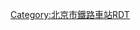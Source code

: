 {{Routemap
| title = 广安门站
| inline = <includeonly>yes</includeonly>
| map = 
\\\CONTg\CONTg~~ ~~ ~~ ~~[[京九铁路]][[上行线|上]]、[[下行线]][[北京西站]]方向
\\\STRg\STRf
\\\ABZg2\ABZg3
\\\ABZg+1\ABZg+4
\\\STR\STR
\\ENDEa\STR\STR
\\STR\STR\STR
\\STR!~STRc2\ABZg3\STR
\\ABZg+1\STR!~STRc4\STR
\\STR\STR\STR
\STRc2\ABZg3\STR\STR
\STR+1\STR!~STRc4\STR\STR
\STR\STR\STR\STR
STRc2\ABZg3\STR\STR\STR
STR+1\STR!~STRc4\STR\STR\STR
STR\STR\STR\STR\STR
STR\STR\STR\STR\STR+BSl
STR\STR\STR\STR\STR
STR2\STR!~STRc3\STR\STR\STR
STRc1\ABZg2!~ABZg+4\STR!~STRc3\STR\STR
\STR!~STRc1\ABZg+4\STR\STR
\STR\STR\STR!~STRc2\ABZg3
\STR\STR\ABZg+1\STR!~STRc4
\STR\ABZg2\STR!~STRc3\STR
\STR\STR!~STRc1\ABZg+4\STR
\STR\STR!~STRc2\ABZg3\STR
\STR\ABZg+1\ABZg2!~STRc4\STR!~STRc3
\STR\STR\STR!~STRc1\ABZg+4
\STR\STR\STR\STR
\ENDEe\STR\STR\STR~~ ~~ ~~ ~~原为连接站西侧仓库的专用线，现已连同仓库一起拆除
\\STR\STR\STR
\STRc2\STR3\STR\STR
STRc2\ABZ1+3f\STRc4\STR\STR
CONT1\STR2!~STRc4\STRc3\STR\STR~~ ~~ ~~ ~~柳广联络线（柳村五线/[[丰广铁路]]，原[[京张铁路]]起始部分）往[[丰台站]]
\STRc1\CONT4\STR\STR~~ ~~ ~~ ~~马广联络线（柳村六线）往[[京沪铁路]][[北京南站]]
\\\STRg\STRf
\\\CONTf\CONTf~~ ~~ ~~ ~~[[京九铁路]]上、下行线[[常平站]]方向
|bottom={{navbar|北京铁路车站RDT/广安门站}}
}}<noinclude>

{{Rdt intro|[[广安门站]]}}

[[Category:北京市鐵路車站RDT]]

</noinclude>